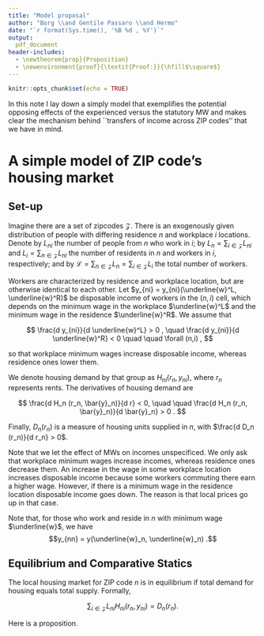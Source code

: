 ```yaml
---
title: "Model proposal"
author: "Borg \\and Gentile Passaro \\and Hermo"
date: "`r format(Sys.time(), '%B %d , %Y')`"
output: 
  pdf_document
header-includes:
  - \newtheorem{prop}{Proposition}
  - \newenvironment{proof}{\textit{Proof:}}{\hfill$\square$}
---
```


```r
knitr::opts_chunk$set(echo = TRUE)
```

In this note I lay down a simply model that exemplifies the potential opposing 
effects of the experienced versus the statutory MW and makes clear the mechanism
behind ``transfers of income across ZIP codes'' that we have in mind.

# A simple model of ZIP code's housing market

## Set-up

Imagine there are a set of zipcodes $\mathcal{Z}$. 
There is an exogenously given distribution of people with differing
residence $n$ and workplace $i$ locations.
Denote by $L_{n i}$ the number of people from $n$ who work in $i$;
by $L_n = \sum_{i \in \mathcal{Z}} L_{n i}$ and $L_i = \sum_{n \in \mathcal{Z}} L_{n i}$ 
the number of residents in $n$ and workers in $i$, respectively;
and by $\mathcal{L}=\sum_{n \in \mathcal{Z}}L_n=\sum_{i \in \mathcal{Z}}L_i$
the total number of workers.

Workers are characterized by residence and workplace location, but are otherwise
identical to each other.
Let $y_{ni} = y_{ni}(\underline{w}^L, \underline{w}^R)$ be disposable income of workers
in the $(n, i)$ cell, which depends on the minimum wage in the workplace $\underline{w}^L$
and the minimum wage in the residence $\underline{w}^R$.
We assume that

$$
\frac{d y_{ni}}{d \underline{w}^L} > 0 , 
\quad 
\frac{d y_{ni}}{d \underline{w}^R} < 0
\quad \quad  \forall (n,i) ,
$$

so that workplace minimum wages increase disposable income, whereas residence ones 
lower them.

We denote housing demand by that group as $H_{ni} \left(r_n, y_{ni} \right)$, where 
$r_n$ represents rents. The derivatives of housing demand are

$$
\frac{d H_n (r_n, \bar{y}_n)}{d r} < 0, 
  \quad \quad 
\frac{d H_n (r_n, \bar{y}_n)}{d \bar{y}_n} > 0 .
$$

Finally, $D_n (r_n)$ is a measure of housing units supplied in $n$, with 
$\frac{d D_n (r_n)}{d r_n} > 0$.

Note that we let the effect of MWs on incomes unspecificed. We only ask that workplace 
minimum wages increase incomes, whereas residence ones decrease them.
An increase in the wage in some workplace location increases disposable income
because some workers commuting there earn a higher wage.
However, if there is a minimum wage in the residence location disposable income 
goes down. The reason is that local prices go up in that case.

Note that, for those who work and reside in $n$ with minimum wage $\underline{w}$, 
we have $$y_{nn} = y(\underline{w}_n, \underline{w}_n) .$$


## Equilibrium and Comparative Statics

The local housing market for ZIP code $n$ is in equilibrium if total demand for
housing equals total supply. Formally,

$$ \sum_{i\in\mathcal{Z}} L_{ni} H_{ni} (r_n, y_{ni}) =  D_n (r_n) .$$

Here is a proposition.

\begin{prop}\label{prop:exp_mw}
  Under the assumptions of (i) fixed distribution of workers across residence and 
  workplace ZIP codes, (ii) disposable income in a ZIP code is increasing in workplace 
  MW, and (iii) disposable income in a ZIP code is decreasing in residence MW. Then,
  
  \begin{enumerate}
    \item conditional on changes in the statutory MW, changes in the experienced MW increase rents.
    \item conditional on changes in the experienced MW, changes in the statutory MW decrease rents.  
  \end{enumerate}
\end{prop}

\begin{proof}
  Fully diferentiate the market clering condition with respect to $\ln r_n$, 
  $\ln \underline{w}_i$ for all $i$ and $\ln \underline{w}_n$ to get
  
  $$
  \sum_i L_{ni} \frac{d H_{ni}}{d r} r_n d \ln r_n
  + \sum_i L_{ni} \frac{d H_{ni}}{d y} y_{ni} 
      \left( \frac{d y_{ni}}{d \underline{w}^L} \underline{w}_i d \ln \underline{w}_i 
           + \frac{d y_{ni}}{d \underline{w}^R} \underline{w}_n d \ln \underline{w}_n \right)
  = \frac{d D_n}{d r_n} r_n d \ln r_n
  $$
  
  We can transform this expression into elasticities as follows. First, divide on 
  both sides by the equlibrium condition $\sum_i L_{ni} H_{ni} =  D_n$ and multiply
  and divide in the first  two terms by $L_n$. This leads to
  $$
  \sum_i \pi_{ni} \xi_{ni}^r d \ln r_n
  + \sum_i \pi_{ni} \xi_{ni}^y \epsilon_{ni}^L d \ln \underline{w}_i 
  + \sum_i \pi_{ni} \xi_{ni}^y \epsilon_{ni}^R d \ln \underline{w}_n
  = \eta_n d \ln r_n
  $$
  
  where 
  $\pi_{ni} = \frac{L_{ni}}{L_n}$ represent the share of workers from $n$ working in $i$;
  $\xi_{ni}^r = \frac{d H_{ni}}{d r} \frac{r_n}{\sum_i \pi_{ni}H_{ni}}$ and 
  $\xi_{ni}^y = \frac{d H_{ni}}{d y} \frac{y_{ni}}{\sum_i \pi_{ni}H_{ni}}$ 
  are the elasticities of housing demand to rents and income evaludated at the 
  weighted average housing demand of zipcode $n$; and
  $\epsilon_{ni}^L = \frac{d y_{ni}}{d \underline{w}^L} \frac{\underline{w}_i}{y_{ni}}$ and
  $\epsilon_{ni}^R = \frac{d y_{ni}}{d \underline{w}^R} \frac{\underline{w}_n}{y_{ni}}$
  are the elasticities of disposable income of group $(n, i)$ to changes in either workplace
  or residence minimum wage; and
  $\eta_n = \frac{d D_n}{d r_n} \frac{r_n}{D_n}$ is the elasticity of housing supply
  in ZIP code $n$.
  
  Solving for $d \ln r_n$ in the above expression we can already see that a workplace
  MW increase unambiguosly increases rents (as $\epsilon_{ni}^L > 0$), whereas a
  residence MW increase will have a muted effect.\footnote{The sign of the effect
  depends on the sign of $\pi_{nn} \epsilon_{nn}^L + \sum_i \pi_{ni} \epsilon_{ni}^R$.
  It the decrease in disposable income in $n$ is strong enough (second term), then 
  rents will go down.} From the expression it is clear that, conditional on 
  workplace MWs, residence MWs (i.e., statutory MWs) lower rents.
  
  To simplify further, assume that elasticities of rents to disposable incoem and 
  disposable income to MWs don't vary by workplace location, so that 
  $\xi_{ni}^y=\xi_n^y$, $\epsilon_{ni}^L = \epsilon_n^L$ and $\epsilon_{ni}^R = \epsilon_n^R$ 
  $\forall i \in \mathcal{Z}$. Then, we can write
  
  $$
  d \ln r_n = 
    \frac{\xi_n^y\epsilon_n^L}{\eta_n - \sum_i\pi_{ni}\xi_{ni}^r} \sum_i \pi_{ni} d \ln \underline{w}_i +
    \frac{\xi_n^y\epsilon_n^R}{\eta_n - \sum_i\pi_{ni}\xi_{ni}^r} d \ln \underline{w}_n .
  $$
  
  The first term represents the effect of experienced (log) MW changes, 
  whereas the second one represents statutory MW changes.
  
\end{proof}

